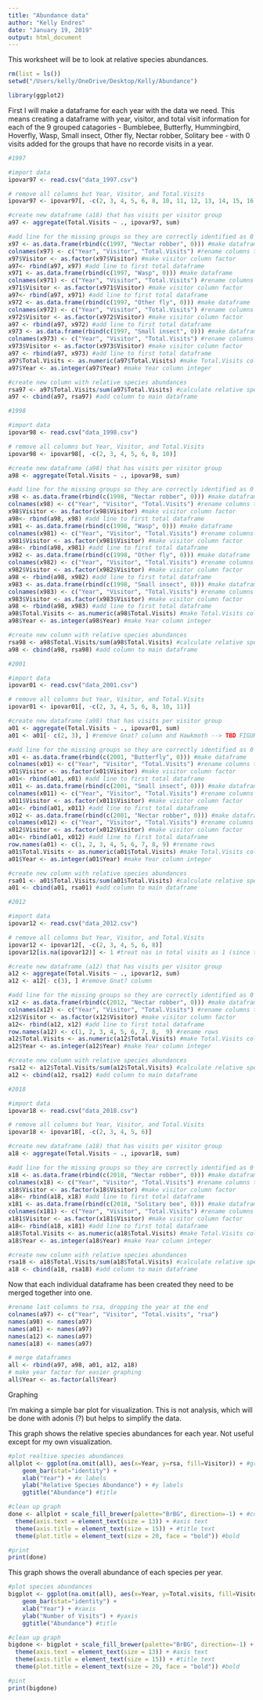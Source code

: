 ```yaml
---
title: "Abundance data"
author: "Kelly Endres"
date: "January 19, 2019"
output: html_document
---
```


This worksheet will be to look at relative species abundances. 

```r
rm(list = ls())
setwd("/Users/kelly/OneDrive/Desktop/Kelly/Abundance")

library(ggplot2)
```

First I will make a dataframe for each year with the data we need. This means creating a dataframe with year, visitor, and total visit information for each of the 9 grouped catagories - Bumblebee, Butterfly, Hummingbird, Hoverfly, Wasp, Small insect, Other fly, Nectar robber, Solitary bee - with 0 visits added for the groups that have no recorde visits in a year. 



```r

#1997

#import data
ipovar97 <- read.csv("data_1997.csv")

# remove all columns but Year, Visitor, and Total.Visits
ipovar97 <- ipovar97[, -c(2, 3, 4, 5, 6, 8, 10, 11, 12, 13, 14, 15, 16)]

#create new dataframe (a18) that has visits per visitor group
a97 <- aggregate(Total.Visits ~ ., ipovar97, sum)

#add line for the missing groups so they are correctly identified as 0
x97 <- as.data.frame(rbind(c(1997, "Nectar robber", 0))) #make dataframe
colnames(x97) <- c("Year", "Visitor", "Total.Visits") #rename columns to match
x97$Visitor <- as.factor(x97$Visitor) #make visitor column factor
a97<- rbind(a97, x97) #add line to first total dataframe
x971 <- as.data.frame(rbind(c(1997, "Wasp", 0))) #make dataframe
colnames(x971) <- c("Year", "Visitor", "Total.Visits") #rename columns to match
x971$Visitor <- as.factor(x971$Visitor) #make visitor column factor
a97<- rbind(a97, x971) #add line to first total dataframe
x972 <- as.data.frame(rbind(c(1997, "Other fly", 0))) #make dataframe
colnames(x972) <- c("Year", "Visitor", "Total.Visits") #rename columns to match
x972$Visitor <- as.factor(x972$Visitor) #make visitor column factor
a97 <- rbind(a97, x972) #add line to first total dataframe
x973 <- as.data.frame(rbind(c(1997, "Small insect", 0))) #make dataframe
colnames(x973) <- c("Year", "Visitor", "Total.Visits") #rename columns to match
x973$Visitor <- as.factor(x973$Visitor) #make visitor column factor
a97 <- rbind(a97, x973) #add line to first total dataframe
a97$Total.Visits <- as.numeric(a97$Total.Visits) #make Total.Visits column numeric
a97$Year <- as.integer(a97$Year) #make Year column integer

#create new column with relative species abundances
rsa97 <- a97$Total.Visits/sum(a97$Total.Visits) #calculate relative species abundance 
a97 <- cbind(a97, rsa97) #add column to main dataframe
```

```r
#1998

#import data
ipovar98 <- read.csv("data_1998.csv")

# remove all columns but Year, Visitor, and Total.Visits
ipovar98 <- ipovar98[, -c(2, 3, 4, 5, 6, 8, 10)]

#create new dataframe (a98) that has visits per visitor group
a98 <- aggregate(Total.Visits ~ ., ipovar98, sum)

#add line for the missing groups so they are correctly identified as 0
x98 <- as.data.frame(rbind(c(1998, "Nectar robber", 0))) #make dataframe
colnames(x98) <- c("Year", "Visitor", "Total.Visits") #rename columns to match
x98$Visitor <- as.factor(x98$Visitor) #make visitor column factor
a98<- rbind(a98, x98) #add line to first total dataframe
x981 <- as.data.frame(rbind(c(1998, "Wasp", 0))) #make dataframe
colnames(x981) <- c("Year", "Visitor", "Total.Visits") #rename columns to match
x981$Visitor <- as.factor(x981$Visitor) #make visitor column factor
a98<- rbind(a98, x981) #add line to first total dataframe
x982 <- as.data.frame(rbind(c(1998, "Other fly", 0))) #make dataframe
colnames(x982) <- c("Year", "Visitor", "Total.Visits") #rename columns to match
x982$Visitor <- as.factor(x982$Visitor) #make visitor column factor
a98 <- rbind(a98, x982) #add line to first total dataframe
x983 <- as.data.frame(rbind(c(1998, "Small insect", 0))) #make dataframe
colnames(x983) <- c("Year", "Visitor", "Total.Visits") #rename columns to match
x983$Visitor <- as.factor(x983$Visitor) #make visitor column factor
a98 <- rbind(a98, x983) #add line to first total dataframe
a98$Total.Visits <- as.numeric(a98$Total.Visits) #make Total.Visits column numeric
a98$Year <- as.integer(a98$Year) #make Year column integer

#create new column with relative species abundances
rsa98 <- a98$Total.Visits/sum(a98$Total.Visits) #calculate relative species abundance 
a98 <- cbind(a98, rsa98) #add column to main dataframe
```

```r
#2001

#import data
ipovar01 <- read.csv("data_2001.csv")

# remove all columns but Year, Visitor, and Total.Visits
ipovar01 <- ipovar01[, -c(2, 3, 4, 5, 6, 8, 10, 11)]

#create new dataframe (a98) that has visits per visitor group
a01 <- aggregate(Total.Visits ~ ., ipovar01, sum)
a01 <- a01[- c(2, 3), ] #remove Gnat? column and Hawkmoth --> TBD FIGURE OUT WHAT TO DO

#add line for the missing groups so they are correctly identified as 0
x01 <- as.data.frame(rbind(c(2001, "Butterfly", 0))) #make dataframe
colnames(x01) <- c("Year", "Visitor", "Total.Visits") #rename columns to match
x01$Visitor <- as.factor(x01$Visitor) #make visitor column factor
a01<- rbind(a01, x01) #add line to first total dataframe
x011 <- as.data.frame(rbind(c(2001, "Small insect", 0))) #make dataframe
colnames(x011) <- c("Year", "Visitor", "Total.Visits") #rename columns to match
x011$Visitor <- as.factor(x011$Visitor) #make visitor column factor
a01<- rbind(a01, x011) #add line to first total dataframe
x012 <- as.data.frame(rbind(c(2001, "Nectar robber", 0))) #make dataframe
colnames(x012) <- c("Year", "Visitor", "Total.Visits") #rename columns to match
x012$Visitor <- as.factor(x012$Visitor) #make visitor column factor
a01<- rbind(a01, x012) #add line to first total dataframe
row.names(a01) <- c(1, 2, 3, 4, 5, 6, 7, 8, 9) #rename rows
a01$Total.Visits <- as.numeric(a01$Total.Visits) #make Total.Visits column numeric
a01$Year <- as.integer(a01$Year) #make Year column integer

#create new column with relative species abundances
rsa01 <- a01$Total.Visits/sum(a01$Total.Visits) #calculate relative species abundance 
a01 <- cbind(a01, rsa01) #add column to main dataframe
```


```r
#2012

#import data
ipovar12 <- read.csv("data_2012.csv")

# remove all columns but Year, Visitor, and Total.Visits
ipovar12 <- ipovar12[, -c(2, 3, 4, 5, 6, 8)]
ipovar12[is.na(ipovar12)] <- 1 #treat nas in total visits as 1 (since there was only 1 visit the number of visits wasn't put down)

#create new dataframe (a12) that has visits per visitor group
a12 <- aggregate(Total.Visits ~ ., ipovar12, sum)
a12 <- a12[- c(3), ] #remove Gnat? column

#add line for the missing groups so they are correctly identified as 0
x12 <- as.data.frame(rbind(c(2012, "Nectar robber", 0))) #make dataframe
colnames(x12) <- c("Year", "Visitor", "Total.Visits") #rename columns to match
x12$Visitor <- as.factor(x12$Visitor) #make visitor column factor
a12<- rbind(a12, x12) #add line to first total dataframe
row.names(a12) <- c(1, 2, 3, 4, 5, 6, 7, 8,  9) #rename rows
a12$Total.Visits <- as.numeric(a12$Total.Visits) #make Total.Visits column numeric
a12$Year <- as.integer(a12$Year) #make Year column integer

#create new column with relative species abundances
rsa12 <- a12$Total.Visits/sum(a12$Total.Visits) #calculate relative species abundance 
a12 <- cbind(a12, rsa12) #add column to main dataframe

```


```r
#2018

#import data
ipovar18 <- read.csv("data_2018.csv")

# remove all columns but Year, Visitor, and Total.Visits
ipovar18 <- ipovar18[, -c(2, 3, 4, 5, 6)]

#create new dataframe (a18) that has visits per visitor group
a18 <- aggregate(Total.Visits ~ ., ipovar18, sum)

#add line for the missing groups so they are correctly identified as 0
x18 <- as.data.frame(rbind(c(2018, "Nectar robber", 0))) #make dataframe
colnames(x18) <- c("Year", "Visitor", "Total.Visits") #rename columns to match
x18$Visitor <- as.factor(x18$Visitor) #make visitor column factor
a18<- rbind(a18, x18) #add line to first total dataframe
x181 <- as.data.frame(rbind(c(2018, "Solitary bee", 0))) #make dataframe
colnames(x181) <- c("Year", "Visitor", "Total.Visits") #rename columns to match
x181$Visitor <- as.factor(x181$Visitor) #make visitor column factor
a18<- rbind(a18, x181) #add line to first total dataframe
a18$Total.Visits <- as.numeric(a18$Total.Visits) #make Total.Visits column numeric
a18$Year <- as.integer(a18$Year) #make Year column integer

#create new column with relative species abundances
rsa18 <- a18$Total.Visits/sum(a18$Total.Visits) #calculate relative species abundance 
a18 <- cbind(a18, rsa18) #add column to main dataframe
```

Now that each individual dataframe has been created they need to be merged together into one. 

```r
#rename last columns to rsa, dropping the year at the end
colnames(a97) <- c("Year", "Visitor", "Total.visits", "rsa")
names(a98) <- names(a97) 
names(a01) <- names(a97)
names(a12) <- names(a97)
names(a18) <- names(a97)

# merge dataframes
all <- rbind(a97, a98, a01, a12, a18)
# make year factor for easier graphing 
all$Year <- as.factor(all$Year)
```

Graphing

I'm making a simple bar plot for visualization. This is not analysis, which will be done with adonis (?) but helps to simplify the data. 

This graph shows the relative species abundances for each year. Not useful except for my own visualization. 

```r
#plot realtive species abundances
allplot <- ggplot(na.omit(all), aes(x=Year, y=rsa, fill=Visitor)) + #graph
    geom_bar(stat="identity") + 
    xlab("Year") + #x labels 
    ylab("Relative Species Abundance") + #y labels
    ggtitle("Abundance") #title

#clean up graph
done <- allplot + scale_fill_brewer(palette="BrBG", direction=-1) + #color
  theme(axis.text = element_text(size = 13)) + #axis text
  theme(axis.title = element_text(size = 15)) + #title text
  theme(plot.title = element_text(size = 20, face = "bold")) #bold

#print
print(done)
```

This graph shows the overall abundance of each species per year. 

```r
#plot species abundances
bigplot <- ggplot(na.omit(all), aes(x=Year, y=Total.visits, fill=Visitor)) + #graph
    geom_bar(stat="identity") + 
    xlab("Year") + #xaxis
    ylab("Number of Visits") + #yaxis
    ggtitle("Abundance") #title

#clean up graph
bigdone <- bigplot + scale_fill_brewer(palette="BrBG", direction=-1) + #color
  theme(axis.text = element_text(size = 13)) + #axis text
  theme(axis.title = element_text(size = 15)) + #title text
  theme(plot.title = element_text(size = 20, face = "bold")) #bold

#pint
print(bigdone)
```

